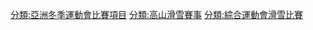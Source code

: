 {{Cat more|亞洲冬季運動會高山滑雪比賽}}
[[分類:亞洲冬季運動會比賽項目|分類:亞洲冬季運動會比賽項目]]
[[分類:高山滑雪賽事|分類:高山滑雪賽事]]
[[分類:綜合運動會滑雪比賽|分類:綜合運動會滑雪比賽]]